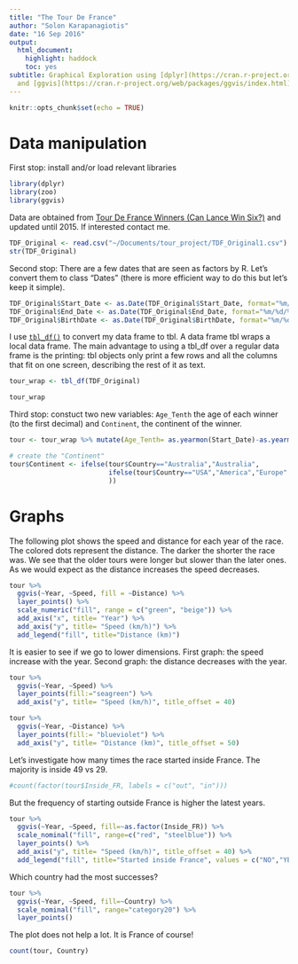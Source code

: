 ```yaml
---
title: "The Tour De France"
author: "Solon Karapanagiotis"
date: "16 Sep 2016"
output:
  html_document:
    highlight: haddock
    toc: yes
subtitle: Graphical Exploration using [dplyr](https://cran.r-project.org/web/packages/dplyr/index.html)
  and [ggvis](https://cran.r-project.org/web/packages/ggvis/index.html)
---
```


```r
knitr::opts_chunk$set(echo = TRUE)
```

# Data manipulation
First stop: install and/or load relevant libraries  
```r
library(dplyr)
library(zoo)
library(ggvis)
```

Data are obtained from [Tour De France Winners (Can Lance Win Six?)](http://www.amstat.org/publications/jse/datasets/tdf.txt) and updated until 2015. If interested contact me. 
```r
TDF_Original <- read.csv("~/Documents/tour_project/TDF_Original1.csv")
str(TDF_Original)
```

Second stop: There are a few dates that are seen as factors by R. Let's convert them to class "Dates" (there is more efficient way to do this but let's keep it simple). 

```r
TDF_Original$Start_Date <- as.Date(TDF_Original$Start_Date, format="%m/%d/%Y")
TDF_Original$End_Date <- as.Date(TDF_Original$End_Date, format="%m/%d/%Y")
TDF_Original$BirthDate <- as.Date(TDF_Original$BirthDate, format="%m/%d/%Y")
```

I use [`tbl_df()`](http://www.rdocumentation.org/packages/dplyr/functions/tbl_df) to convert my data frame to tbl. A data frame tbl wraps a local data frame. The main advantage to using a tbl_df over a regular data frame is the printing: tbl objects only print a few rows and all the columns that fit on one screen, describing the rest of it as text.

```r
tour_wrap <- tbl_df(TDF_Original)
```

```r
tour_wrap
```

Third stop: constuct two new variables: `Age_Tenth` the age of each winner (to the first decimal) and `Continent`, the continent of the winner. 

```r
tour <- tour_wrap %>% mutate(Age_Tenth= as.yearmon(Start_Date)-as.yearmon(BirthDate)) # use "zoo" function as.yearmon()

# create the "Continent"
tour$Continent <- ifelse(tour$Country=="Australia","Australia",
                         ifelse(tour$Country=="USA","America","Europe"
                         ))
```



# Graphs
The following plot shows the speed and distance for each year of the race. The colored dots represent the distance. The darker the shorter the race was. We see that the older tours were longer but slower than the later ones. As we would expect as the distance increases the speed decreases.

```r
tour %>% 
  ggvis(~Year, ~Speed, fill = ~Distance) %>% 
  layer_points() %>% 
  scale_numeric("fill", range = c("green", "beige")) %>%
  add_axis("x", title= "Year") %>%
  add_axis("y", title= "Speed (km/h)") %>% 
  add_legend("fill", title="Distance (km)")
```

It is easier to see if we go to lower dimensions. First graph: the speed increase with the year. Second graph: the distance decreases with the year.

```r
tour %>% 
  ggvis(~Year, ~Speed) %>% 
  layer_points(fill:="seagreen") %>%
  add_axis("y", title= "Speed (km/h)", title_offset = 40) 

tour %>% 
  ggvis(~Year, ~Distance) %>% 
  layer_points(fill:= "blueviolet") %>%
  add_axis("y", title= "Distance (km)", title_offset = 50)
```

Let's investigate how many times the race started inside France. The majority is inside 49 vs 29. 

```r
#count(factor(tour$Inside_FR, labels = c("out", "in")))
```

But the frequency of starting outside France is higher the latest years.
```r
tour %>% 
  ggvis(~Year, ~Speed, fill=~as.factor(Inside_FR)) %>% 
  scale_nominal("fill", range=c("red", "steelblue")) %>%
  layer_points() %>%
  add_axis("y", title= "Speed (km/h)", title_offset = 40) %>%
  add_legend("fill", title="Started inside France", values = c("NO","YES"))
```

Which country had the most successes?
```r
tour %>% 
  ggvis(~Year, ~Speed, fill=~Country) %>%
  scale_nominal("fill", range="category20") %>%
  layer_points()
```

The plot does not help a lot. It is France of course!
```r
count(tour, Country)
```


